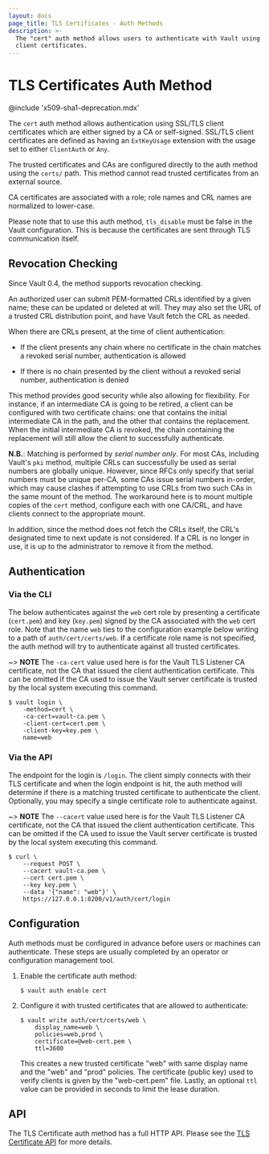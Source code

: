 ```yaml
---
layout: docs
page_title: TLS Certificates - Auth Methods
description: >-
  The "cert" auth method allows users to authenticate with Vault using TLS
  client certificates.
---
```


# TLS Certificates Auth Method

@include 'x509-sha1-deprecation.mdx'

The `cert` auth method allows authentication using SSL/TLS client certificates
which are either signed by a CA or self-signed. SSL/TLS client certificates
are defined as having an `ExtKeyUsage` extension with the usage set to either
`ClientAuth` or `Any`.

The trusted certificates and CAs are configured directly to the auth method
using the `certs/` path. This method cannot read trusted certificates from an
external source.

CA certificates are associated with a role; role names and CRL names are normalized to
lower-case.

Please note that to use this auth method, `tls_disable` must be false in the Vault
configuration. This is because the certificates are sent through TLS communication itself.

## Revocation Checking

Since Vault 0.4, the method supports revocation checking.

An authorized user can submit PEM-formatted CRLs identified by a given name;
these can be updated or deleted at will. They may also set the URL of a
trusted CRL distribution point, and have Vault fetch the CRL as needed.

When there are CRLs present, at the time of client authentication:

- If the client presents any chain where no certificate in the chain matches a
  revoked serial number, authentication is allowed

- If there is no chain presented by the client without a revoked serial number,
  authentication is denied

This method provides good security while also allowing for flexibility. For
instance, if an intermediate CA is going to be retired, a client can be
configured with two certificate chains: one that contains the initial
intermediate CA in the path, and the other that contains the replacement. When
the initial intermediate CA is revoked, the chain containing the replacement
will still allow the client to successfully authenticate.

**N.B.**: Matching is performed by _serial number only_. For most CAs,
including Vault's `pki` method, multiple CRLs can successfully be used as
serial numbers are globally unique. However, since RFCs only specify that
serial numbers must be unique per-CA, some CAs issue serial numbers in-order,
which may cause clashes if attempting to use CRLs from two such CAs in the same
mount of the method. The workaround here is to mount multiple copies of the
`cert` method, configure each with one CA/CRL, and have clients connect to the
appropriate mount.

In addition, since the method does not fetch the CRLs itself, the CRL's
designated time to next update is not considered. If a CRL is no longer in use,
it is up to the administrator to remove it from the method.

## Authentication

### Via the CLI

The below authenticates against the `web` cert role by presenting a certificate
(`cert.pem`) and key (`key.pem`) signed by the CA associated with the `web` cert
role. Note that the name `web` ties to the configuration example below writing
to a path of `auth/cert/certs/web`. If a certificate role name is not specified,
the auth method will try to authenticate against all trusted certificates.

~> **NOTE** The `-ca-cert` value used here is for the Vault TLS Listener CA
certificate, not the CA that issued the client authentication certificate. This
can be omitted if the CA used to issue the Vault server certificate is trusted
by the local system executing this command.

```shell-session
$ vault login \
    -method=cert \
    -ca-cert=vault-ca.pem \
    -client-cert=cert.pem \
    -client-key=key.pem \
    name=web
```

### Via the API

The endpoint for the login is `/login`. The client simply connects with their
TLS certificate and when the login endpoint is hit, the auth method will
determine if there is a matching trusted certificate to authenticate the client.
Optionally, you may specify a single certificate role to authenticate against.

~> **NOTE** The `--cacert` value used here is for the Vault TLS Listener CA
certificate, not the CA that issued the client authentication certificate. This
can be omitted if the CA used to issue the Vault server certificate is trusted
by the local system executing this command.

```shell-session
$ curl \
    --request POST \
    --cacert vault-ca.pem \
    --cert cert.pem \
    --key key.pem \
    --data '{"name": "web"}' \
    https://127.0.0.1:8200/v1/auth/cert/login
```

## Configuration

Auth methods must be configured in advance before users or machines can
authenticate. These steps are usually completed by an operator or configuration
management tool.

1. Enable the certificate auth method:

   ```text
   $ vault auth enable cert
   ```

1. Configure it with trusted certificates that are allowed to authenticate:

   ```text
   $ vault write auth/cert/certs/web \
       display_name=web \
       policies=web,prod \
       certificate=@web-cert.pem \
       ttl=3600
   ```

   This creates a new trusted certificate "web" with same display name and the
   "web" and "prod" policies. The certificate (public key) used to verify
   clients is given by the "web-cert.pem" file. Lastly, an optional `ttl` value
   can be provided in seconds to limit the lease duration.

## API

The TLS Certificate auth method has a full HTTP API. Please see the
[TLS Certificate API](/api-docs/auth/cert) for more details.
